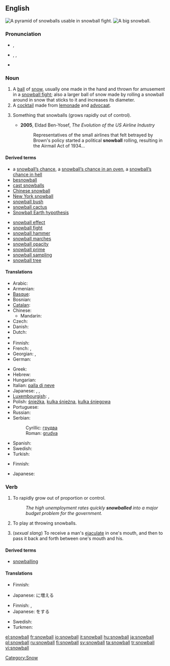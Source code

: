 {{also|Snowball}}
==English==
{{wikipedia}}
[[Image:Snowpyramids.jpg|thumb|A pyramid of snowballs usable in snowball fight.]]
[[Image:Giant snowball Oxford.jpg|thumb|A big snowball.]]

===Pronunciation===
* {{a|UK}} {{IPA|/ˈsnəʊbɔːl/}}, {{SAMPA|/"sn@UbO:l/}}
* {{a|US}} {{enPR|snōʹbôl}}, {{IPA|/ˈsnoʊbɔːl/}}, {{SAMPA|/"snoUbO:l/}}
* {{audio|En-us-snowball.ogg|Audio (US)}}

===Noun===
{{en-noun}}

# A [[ball]] of [[snow]], usually one made in the hand and thrown for amusement in a [[snowball fight]]; also a larger ball of snow made by rolling a snowball around in snow that sticks to it and increases its diameter.
# A [[cocktail]] made from [[lemonade]] and [[advocaat]].
# {{figurative}} Something that snowballs (grows rapidly out of control).
#* '''2005''', Eldad Ben-Yosef, ''The Evolution of the US Airline Industry''
#*: Representatives of the small airlines that felt betrayed by Brown's policy started a political '''snowball''' rolling, resulting in the Airmail Act of 1934...

====Derived terms====
{{top2}}
* a [[snowball's chance|snowball’s chance]], a [[snowball's chance in an oven|snowball’s chance in an oven]], a [[snowball's chance in hell|snowball’s chance in hell]]
* [[besnowball]]
* [[cast snowballs]]
* [[Chinese snowball]]
* [[New York snowball]]
* [[snowball bush]]
* [[snowball cactus]]
* [[Snowball Earth hypothesis]]
{{mid2}}
* [[snowball effect]]
* [[snowball fight]]
* [[snowball hammer]]
* [[snowball marches]]
* [[snowball opacity]]
* [[snowball prime]]
* [[snowball sampling]]
* [[snowball tree]]
{{bottom}}

====Translations====
{{trans-top|ball of snow}}
* Arabic: {{Arab|[[كرة الثلج]]}} {{f}}
* Armenian: {{t-|hy|ձնագնդիկ|tr=jnagndik}}
* [[Basque]]: {{t|eu|elur-bola|xs=Basque}}
* Bosnian: {{t-|bs|grudva|f}}
* [[Catalan]]: {{t|ca|bola de neu|f}}
* Chinese:
** Mandarin: {{t|cmn|雪球|tr=xuěqiú|sc=Hani}}
* Czech: {{t-|cs|sněhová koule|f}}
* Danish: {{t-|da|snebold|c}}
* Dutch: {{t+|nl|sneeuwbal|m}}
* {{trreq|Esperanto}}
* Finnish: {{t+|fi|lumipallo}}
* French: {{t+|fr|boule de neige|f}}, {{t|fr|balle de neige|f}} {{qualifier|Quebec}}
* Georgian: {{t|ka|თოვლის გუნდა|tr=t‘ovlis gunda|sc=Geor|xs=Georgian}}, {{t-|ka|გუნდა|tr=gunda|sc=Geor|xs=Georgian}}
* German: {{t+|de|Schneeball|m}}
{{trans-mid}}
* Greek: {{t+|el|χιονόμπαλα|f|tr=chionómpala}}
* Hebrew: {{t|he|כדור שלג|m|tr=kadúr shéleg|sc=Hebr}}
* Hungarian: {{t+|hu|hógolyó}}
* Italian: [[palla di neve]] {{f}}
* Japanese: {{t|ja|雪玉}},  {{t|ja|雪つぶて}},  {{t+|ja|雪だるま}}
* [[Luxembourgish]]: {{t|lb|Schnéiball|m}}, {{t|lb|Schnéiklatz|f}}
* Polish: [[śnieżka]], [[kulka śnieżna]], [[kulka śniegowa]] {{f}}
* Portuguese: {{t|pt|bola de neve|f}}
* Russian: {{t+|ru|снежок|m|tr=snežók}}
* Serbian:
*: Cyrillic: [[грудва]] {{f}}
*: Roman: [[grudva#Serbian|grudva]] {{f}}
* Spanish: {{t-|es|bola de nieve|f}}
* Swedish: {{t+|sv|snöboll|c}}
* Turkish: {{t|tr|kar topu}}
{{trans-bottom}}

{{trans-top|cocktail}}
* Finnish: {{t+|fi|lumipallo}}
{{trans-mid}}
* Japanese: {{t|ja|スノーボール}}
{{trans-bottom}}

===Verb===
{{en-verb}}

# {{intransitive}} To rapidly grow out of proportion or control.
#: ''The high unemployment rates quickly '''snowballed''' into a major budget problem for the government.''
# {{intransitive}} To play at throwing snowballs.
# {{intransitive}} (''sexual slang'') To receive a man's [[ejaculate]] in one's mouth, and then to pass it back and forth between one's mouth and his.

====Derived terms====
* [[snowballing]]<!--noun-->

====Translations====
{{trans-top|rapidly grow out of proportion or control}}
* Finnish: {{t+|fi|paisua}}
{{trans-mid}}
* Japanese: {{t|ja|雪だるま式}}に増える
{{trans-bottom}}

{{trans-top|play at throwing snowballs}}
* Finnish: {{t+|fi|olla}} {{t-|fi|lumisotasilla}}, {{t+|fi|leikkiä}} {{t+|fi|lumisota|alt=lumisotaa}}
* Japanese: {{t-|ja|雪合戦}}をする
{{trans-mid}}
* Swedish: {{t|sv|ha snöbollskrig}}
* Turkmen: {{t|tk|gar zyňyşmak|xs=Turkmen}}
{{trans-bottom}}

{{trans-top|sexual slang: pass ejaculate from mouth to mouth}}
{{trans-mid}}
{{trans-bottom}}

[[Category:Snow]]

[[el:snowball]]
[[fr:snowball]]
[[io:snowball]]
[[it:snowball]]
[[hu:snowball]]
[[ja:snowball]]
[[pl:snowball]]
[[ru:snowball]]
[[fi:snowball]]
[[sv:snowball]]
[[ta:snowball]]
[[tr:snowball]]
[[vi:snowball]]